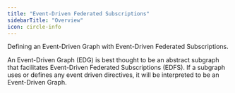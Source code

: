 ```yaml
---
title: "Event-Driven Federated Subscriptions"
sidebarTitle: "Overview"
icon: circle-info
---
```



Defining an Event-Driven Graph with Event-Driven Federated Subscriptions.

An Event-Driven Graph (EDG) is best thought to be an abstract subgraph that facilitates Event-Driven Federated Subscriptions (EDFS). If a subgraph uses or defines any event driven directives, it will be interpreted to be an Event-Driven Graph.


